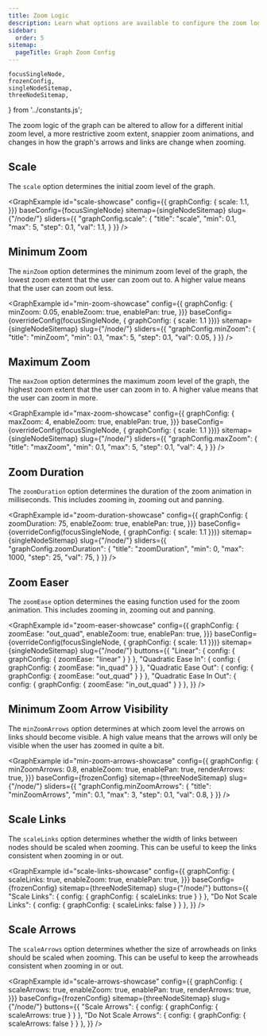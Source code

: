 ```yaml
---
title: Zoom Logic
description: Learn what options are available to configure the zoom logic of the graph.
sidebar:
  order: 5
sitemap:
  pageTitle: Graph Zoom Config
---
```


	focusSingleNode,
	frozenConfig,
	singleNodeSitemap,
	threeNodeSitemap,
} from '../constants.js';

The zoom logic of the graph can be altered to allow for a different initial zoom level, a more restrictive zoom extent,
snappier zoom animations, and changes in how the graph's arrows and links are change when zooming.

## Scale

The `scale` option determines the initial zoom level of the graph.

<GraphExample id="scale-showcase" config={{ graphConfig: {
	scale: 1.1,
}}} baseConfig={focusSingleNode} sitemap={singleNodeSitemap} slug={"/node/"}
	sliders={{
		"graphConfig.scale": {
			"title": "scale",
			"min": 0.1,
			"max": 5,
			"step": 0.1,
			"val": 1.1,
		}
	}}
/>


## Minimum Zoom

The `minZoom` option determines the minimum zoom level of the graph, the lowest zoom extent that the user can zoom out to.
A higher value means that the user can zoom out less.

<GraphExample id="min-zoom-showcase" config={{ graphConfig: {
	minZoom: 0.05,
	enableZoom: true,
	enablePan: true,
}}} baseConfig={overrideConfig(focusSingleNode, { graphConfig: { scale: 1.1 }})} sitemap={singleNodeSitemap} slug={"/node/"}
	sliders={{
		"graphConfig.minZoom": {
			"title": "minZoom",
			"min": 0.1,
			"max": 5,
			"step": 0.1,
			"val": 0.05,
		}
	}}
/>


## Maximum Zoom

The `maxZoom` option determines the maximum zoom level of the graph, the highest zoom extent that the user can zoom in to.
A higher value means that the user can zoom in more.

<GraphExample id="max-zoom-showcase" config={{ graphConfig: {
	maxZoom: 4,
	enableZoom: true,
	enablePan: true,
}}} baseConfig={overrideConfig(focusSingleNode, { graphConfig: { scale: 1.1 }})} sitemap={singleNodeSitemap} slug={"/node/"}
	sliders={{
		"graphConfig.maxZoom": {
			"title": "maxZoom",
			"min": 0.1,
			"max": 5,
			"step": 0.1,
			"val": 4,
		}
	}}
/>


## Zoom Duration

The `zoomDuration` option determines the duration of the zoom animation in milliseconds.
This includes zooming in, zooming out and panning.

<GraphExample id="zoom-duration-showcase" config={{ graphConfig: {
	zoomDuration: 75,
	enableZoom: true,
	enablePan: true,
}}} baseConfig={overrideConfig(focusSingleNode, { graphConfig: { scale: 1.1 }})} sitemap={singleNodeSitemap} slug={"/node/"}
	sliders={{
		"graphConfig.zoomDuration": {
			"title": "zoomDuration",
			"min": 0,
			"max": 1000,
			"step": 25,
			"val": 75,
		}
	}}
/>

## Zoom Easer

The `zoomEase` option determines the easing function used for the zoom animation.
This includes zooming in, zooming out and panning.

<GraphExample id="zoom-easer-showcase" config={{ graphConfig: {
	zoomEase: "out_quad",
	enableZoom: true,
	enablePan: true,
}}} baseConfig={overrideConfig(focusSingleNode, { graphConfig: { scale: 1.1 }})} sitemap={singleNodeSitemap} slug={"/node/"}
	buttons={{
		"Linear": { config: { graphConfig: { zoomEase: "linear" } } },
		"Quadratic Ease In": { config: { graphConfig: { zoomEase: "in_quad" } } },
		"Quadratic Ease Out": { config: { graphConfig: { zoomEase: "out_quad" } } },
		"Quadratic Ease In Out": { config: { graphConfig: { zoomEase: "in_out_quad" } } },
	}}
/>


## Minimum Zoom Arrow Visibility

The `minZoomArrows` option determines at which zoom level the arrows on links should become visible.
A high value means that the arrows will only be visible when the user has zoomed in quite a bit.

<GraphExample id="min-zoom-arrows-showcase" config={{ graphConfig: {
	minZoomArrows: 0.8,
	enableZoom: true,
	enablePan: true,
	renderArrows: true,
}}} baseConfig={frozenConfig} sitemap={threeNodeSitemap} slug={"/node/"}
	sliders={{
		"graphConfig.minZoomArrows": {
			"title": "minZoomArrows",
			"min": 0.1,
			"max": 3,
			"step": 0.1,
			"val": 0.8,
		}
	}}
/>


## Scale Links

The `scaleLinks` option determines whether the width of links between nodes should be scaled when zooming.
This can be useful to keep the links consistent when zooming in or out.

<GraphExample id="scale-links-showcase" config={{ graphConfig: {
	scaleLinks: true,
	enableZoom: true,
	enablePan: true,
}}} baseConfig={frozenConfig} sitemap={threeNodeSitemap} slug={"/node/"}
	buttons={{
		"Scale Links": { config: { graphConfig: { scaleLinks: true } } },
		"Do Not Scale Links": { config: { graphConfig: { scaleLinks: false } } },
	}}
/>


## Scale Arrows

The `scaleArrows` option determines whether the size of arrowheads on links should be scaled when zooming.
This can be useful to keep the arrowheads consistent when zooming in or out.

<GraphExample id="scale-arrows-showcase" config={{ graphConfig: {
	scaleArrows: true,
	enableZoom: true,
	enablePan: true,
	renderArrows: true,
}}} baseConfig={frozenConfig} sitemap={threeNodeSitemap} slug={"/node/"}
	buttons={{
		"Scale Arrows": { config: { graphConfig: { scaleArrows: true } } },
		"Do Not Scale Arrows": { config: { graphConfig: { scaleArrows: false } } },
	}}
/>
